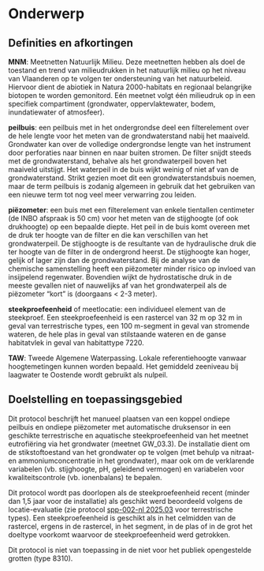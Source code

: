 # Onderwerp

## Definities en afkortingen

```{=html}
<!--
Definities van begrippen en afkortingen die noodzakelijk zijn om dit document te begrijpen en het protocol op een gepaste manier te kunnen uitvoeren.
-->
```

**MNM**: Meetnetten Natuurlijk Milieu.
Deze meetnetten hebben als doel de toestand en trend van milieudrukken in het natuurlijk milieu op het niveau van Vlaanderen op te volgen ter ondersteuning van het natuurbeleid.
Hiervoor dient de abiotiek in Natura 2000-habitats en regionaal belangrijke biotopen te worden gemonitord.
Eén meetnet volgt één milieudruk op in een specifiek compartiment (grondwater, oppervlaktewater, bodem, inundatiewater of atmosfeer).

**peilbuis**: een peilbuis met in het ondergrondse deel een filterelement over de hele lengte voor het meten van de grondwaterstand nabij het maaiveld.
Grondwater kan over de volledige ondergrondse lengte van het instrument door perforaties naar binnen en naar buiten stromen.
De filter snijdt steeds met de grondwaterstand, behalve als het grondwaterpeil boven het maaiveld uitstijgt.
Het waterpeil in de buis wijkt weinig of niet af van de grondwaterstand.
Strikt gezien moet dit een grondwaterstandsbuis noemen, maar de term peilbuis is zodanig algemeen in gebruik dat het gebruiken van een nieuwe term tot nog veel meer verwarring zou leiden.

**piëzometer**: een buis met een filterelement van enkele tientallen centimeter (de INBO afspraak is 50 cm) voor het meten van de stijghoogte (of ook drukhoogte) op een bepaalde diepte.
Het peil in de buis komt overeen met de druk ter hoogte van de filter en die kan verschillen van het grondwaterpeil.
De stijghoogte is de resultante van de hydraulische druk die ter hoogte van de filter in de ondergrond heerst.
De stijghoogte kan hoger, gelijk of lager zijn dan de grondwaterstand.
Bij de analyse van de chemische samenstelling heeft een piëzometer minder risico op invloed van insijpelend regenwater.
Bovendien wijkt de hydrostatische druk in de meeste gevallen niet of nauwelijks af van het grondwaterpeil als de piëzometer “kort” is (doorgaans \< 2-3 meter).

**steekproefeenheid** of meetlocatie: een individueel element van de steekproef.
Een steekproefeenheid is een rastercel van 32 m op 32 m in geval van terrestrische types, een 100 m-segment in geval van stromende wateren, de hele plas in geval van stilstaande wateren en de ganse habitatvlek in geval van habitattype 7220.

**TAW**: Tweede Algemene Waterpassing.
Lokale referentiehoogte vanwaar hoogtemetingen kunnen worden bepaald.
Het gemiddeld zeeniveau bij laagwater te Oostende wordt gebruikt als nulpeil.

## Doelstelling en toepassingsgebied

Dit protocol beschrijft het manueel plaatsen van een koppel ondiepe peilbuis en ondiepe piëzometer met automatische druksensor in een geschikte terrestrische en aquatische steekproefeenheid van het meetnet eutrofiëring via het grondwater (meetnet GW_03.3).
De installatie dient om de stikstoftoestand van het grondwater op te volgen (met behulp va nitraat- en ammoniumconcentratie in het grondwater), maar ook om de verklarende variabelen (vb. stijghoogte, pH, geleidend vermogen) en variabelen voor kwaliteitscontrole (vb. ionenbalans) te bepalen.

Dit protocol wordt pas doorlopen als de steekproefeenheid recent (minder dan 1,5 jaar voor de installatie) als geschikt werd beoordeeld volgens de locatie-evaluatie (zie protocol [spp-002-nl 2025.03](https://inbo.github.io/protocols/2025.03/index.html) voor terrestrische types).
Een steekproefeenheid is geschikt als in het celmidden van de rastercel, ergens in de rastercel, in het segment, in de plas of in de grot het doeltype voorkomt waarvoor de steekproefeenheid werd getrokken.

Dit protocol is niet van toepassing in de niet voor het publiek opengestelde grotten (type 8310).

```{=html}
<!--
Doelstelling: omschrijving in woorden waarvoor het protocol dient.
Voorbeelden wat er met de gegevens kan gedaan worden.
Probeer de doelstelling zo veel mogelijk generiek te beschrijven en vermijd projectspecifieke doelstellingen.
Toepassingsgebied: bespreek hier onder welke condities het protocol kan gebruikt worden.
-->
```

<!-- description: start -->

<!-- description: end -->
